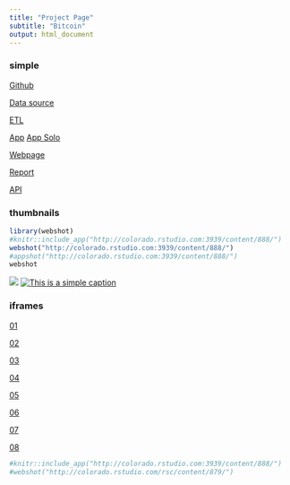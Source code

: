 ```yaml
---
title: "Project Page"
subtitle: "Bitcoin"
output: html_document
---
```


### simple

[Github](https://github.com/nwstephens/r-admin-2018/tree/master/bitcoin)

[Data source](https://blockchain.info/api/exchange_rates_api)

[ETL](http://colorado.rstudio.com:3939/connect/#/apps/889/output/904)

[App](http://colorado.rstudio.com:3939/connect/#/apps/888/access)
[App Solo](http://colorado.rstudio.com:3939/content/888/) 

[Webpage](http://colorado.rstudio.com/bitcoin/)

[Report](http://colorado.rstudio.com:3939/connect/#/apps/891/access/908)

[API](http://colorado.rstudio.com:3939/connect/#/apps/890/access)

### thumbnails

```r
library(webshot)
#knitr::include_app("http://colorado.rstudio.com:3939/content/888/") 
webshot("http://colorado.rstudio.com:3939/content/888/") 
#appshot("http://colorado.rstudio.com:3939/content/888/") 
webshot
```

[![](webshot.png)]("http://www.google.com")
[![This is a simple caption](buzz.jpg)](https://www.rstudio.com)


### iframes

[01]("http://colorado.rstudio.com/rsc/content/879/01-instance-setup.nb.html")

[02]("http://colorado.rstudio.com/rsc/content/880/02-instance-libraries.nb.html")

[03]("http://colorado.rstudio.com/rsc/content/881/03-datalab-R.nb.html")

[04]("http://colorado.rstudio.com/rsc/content/882/04-datalab-packages.nb.html")

[05]("http://colorado.rstudio.com/rsc/content/883/05-datalab-rstudio.nb.html")

[06]("http://colorado.rstudio.com/rsc/content/884/06-integration-database.nb.html")

[07]("http://colorado.rstudio.com/rsc/content/885/07-integration-webserver.nb.html")

[08]("http://colorado.rstudio.com/rsc/content/886/08-integration-email.nb.html")

```r
#knitr::include_app("http://colorado.rstudio.com:3939/content/888/") 
#webshot("http://colorado.rstudio.com/rsc/content/879/")
```


